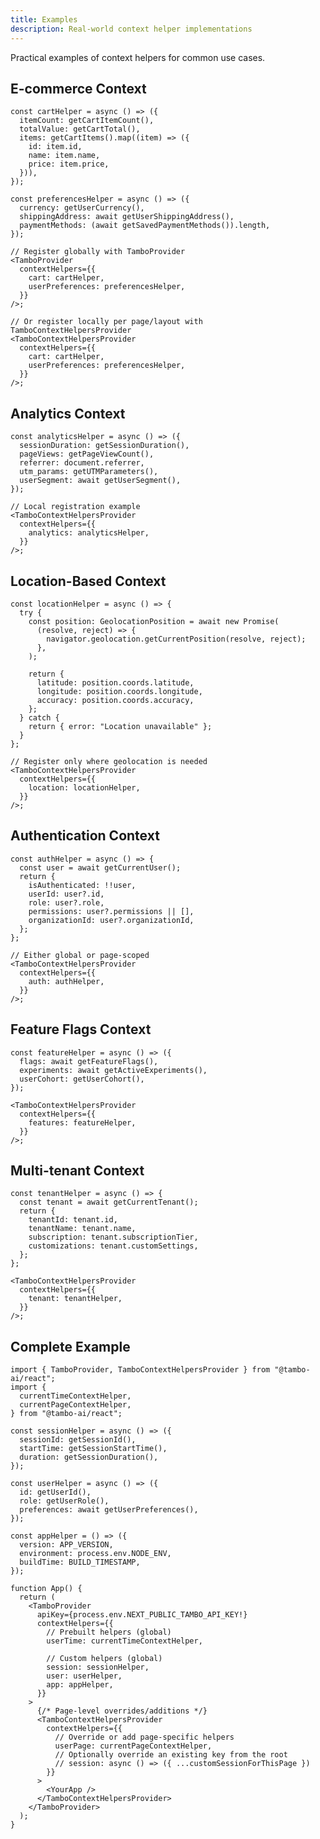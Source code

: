 ```yaml
---
title: Examples
description: Real-world context helper implementations
---
```


Practical examples of context helpers for common use cases.

## E-commerce Context

```tsx
const cartHelper = async () => ({
  itemCount: getCartItemCount(),
  totalValue: getCartTotal(),
  items: getCartItems().map((item) => ({
    id: item.id,
    name: item.name,
    price: item.price,
  })),
});

const preferencesHelper = async () => ({
  currency: getUserCurrency(),
  shippingAddress: await getUserShippingAddress(),
  paymentMethods: (await getSavedPaymentMethods()).length,
});

// Register globally with TamboProvider
<TamboProvider
  contextHelpers={{
    cart: cartHelper,
    userPreferences: preferencesHelper,
  }}
/>;

// Or register locally per page/layout with TamboContextHelpersProvider
<TamboContextHelpersProvider
  contextHelpers={{
    cart: cartHelper,
    userPreferences: preferencesHelper,
  }}
/>;
```

## Analytics Context

```tsx
const analyticsHelper = async () => ({
  sessionDuration: getSessionDuration(),
  pageViews: getPageViewCount(),
  referrer: document.referrer,
  utm_params: getUTMParameters(),
  userSegment: await getUserSegment(),
});

// Local registration example
<TamboContextHelpersProvider
  contextHelpers={{
    analytics: analyticsHelper,
  }}
/>;
```

## Location-Based Context

```tsx
const locationHelper = async () => {
  try {
    const position: GeolocationPosition = await new Promise(
      (resolve, reject) => {
        navigator.geolocation.getCurrentPosition(resolve, reject);
      },
    );

    return {
      latitude: position.coords.latitude,
      longitude: position.coords.longitude,
      accuracy: position.coords.accuracy,
    };
  } catch {
    return { error: "Location unavailable" };
  }
};

// Register only where geolocation is needed
<TamboContextHelpersProvider
  contextHelpers={{
    location: locationHelper,
  }}
/>;
```

## Authentication Context

```tsx
const authHelper = async () => {
  const user = await getCurrentUser();
  return {
    isAuthenticated: !!user,
    userId: user?.id,
    role: user?.role,
    permissions: user?.permissions || [],
    organizationId: user?.organizationId,
  };
};

// Either global or page-scoped
<TamboContextHelpersProvider
  contextHelpers={{
    auth: authHelper,
  }}
/>;
```

## Feature Flags Context

```tsx
const featureHelper = async () => ({
  flags: await getFeatureFlags(),
  experiments: await getActiveExperiments(),
  userCohort: getUserCohort(),
});

<TamboContextHelpersProvider
  contextHelpers={{
    features: featureHelper,
  }}
/>;
```

## Multi-tenant Context

```tsx
const tenantHelper = async () => {
  const tenant = await getCurrentTenant();
  return {
    tenantId: tenant.id,
    tenantName: tenant.name,
    subscription: tenant.subscriptionTier,
    customizations: tenant.customSettings,
  };
};

<TamboContextHelpersProvider
  contextHelpers={{
    tenant: tenantHelper,
  }}
/>;
```

## Complete Example

```tsx
import { TamboProvider, TamboContextHelpersProvider } from "@tambo-ai/react";
import {
  currentTimeContextHelper,
  currentPageContextHelper,
} from "@tambo-ai/react";

const sessionHelper = async () => ({
  sessionId: getSessionId(),
  startTime: getSessionStartTime(),
  duration: getSessionDuration(),
});

const userHelper = async () => ({
  id: getUserId(),
  role: getUserRole(),
  preferences: await getUserPreferences(),
});

const appHelper = () => ({
  version: APP_VERSION,
  environment: process.env.NODE_ENV,
  buildTime: BUILD_TIMESTAMP,
});

function App() {
  return (
    <TamboProvider
      apiKey={process.env.NEXT_PUBLIC_TAMBO_API_KEY!}
      contextHelpers={{
        // Prebuilt helpers (global)
        userTime: currentTimeContextHelper,

        // Custom helpers (global)
        session: sessionHelper,
        user: userHelper,
        app: appHelper,
      }}
    >
      {/* Page-level overrides/additions */}
      <TamboContextHelpersProvider
        contextHelpers={{
          // Override or add page-specific helpers
          userPage: currentPageContextHelper,
          // Optionally override an existing key from the root
          // session: async () => ({ ...customSessionForThisPage })
        }}
      >
        <YourApp />
      </TamboContextHelpersProvider>
    </TamboProvider>
  );
}
```
